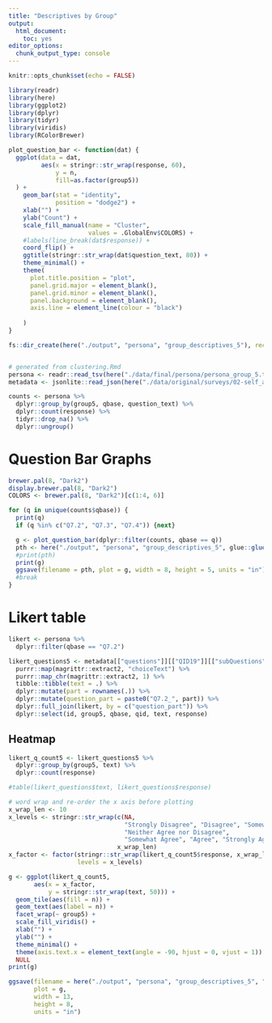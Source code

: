 ```yaml
---
title: "Descriptives by Group"
output: 
  html_document: 
    toc: yes
editor_options: 
  chunk_output_type: console
---
```


```r
knitr::opts_chunk$set(echo = FALSE)

library(readr)
library(here)
library(ggplot2)
library(dplyr)
library(tidyr)
library(viridis)
library(RColorBrewer)

plot_question_bar <- function(dat) {
  ggplot(data = dat,
         aes(x = stringr::str_wrap(response, 60),
             y = n,
             fill=as.factor(group5))
  ) +
    geom_bar(stat = "identity",
             position = "dodge2") +
    xlab("") +
    ylab("Count") +
    scale_fill_manual(name = "Cluster",
                      values = .GlobalEnv$COLORS) +
    #labels(line_break(dat$response)) +
    coord_flip() +
    ggtitle(stringr::str_wrap(dat$question_text, 80)) +
    theme_minimal() +
    theme(
      plot.title.position = "plot",
      panel.grid.major = element_blank(),
      panel.grid.minor = element_blank(),
      panel.background = element_blank(),
      axis.line = element_line(colour = "black")
      
    )
}

fs::dir_create(here("./output", "persona", "group_descriptives_5"), recurse = TRUE)


# generated from clustering.Rmd
persona <- readr::read_tsv(here("./data/final/persona/persona_group_5.tsv"))
metadata <- jsonlite::read_json(here("./data/original/surveys/02-self_assessment_metadata.json"))

counts <- persona %>%
  dplyr::group_by(group5, qbase, question_text) %>%
  dplyr::count(response) %>%
  tidyr::drop_na() %>%
  dplyr::ungroup()
```

# Question Bar Graphs

```r
brewer.pal(8, "Dark2")
display.brewer.pal(8, "Dark2")
COLORS <- brewer.pal(8, "Dark2")[c(1:4, 6)]
```


```r
for (q in unique(counts$qbase)) {
  print(q)
  if (q %in% c("Q7.2", "Q7.3", "Q7.4")) {next}

  g <- plot_question_bar(dplyr::filter(counts, qbase == q))
  pth <- here("./output", "persona", "group_descriptives_5", glue::glue("{q}.png"))
  #print(pth)
  print(g)
  ggsave(filename = pth, plot = g, width = 8, height = 5, units = "in")
  #break
}
```

# Likert table

```r
likert <- persona %>%
  dplyr::filter(qbase == "Q7.2")

likert_questions5 <- metadata[["questions"]][["QID19"]][["subQuestions"]] %>%
  purrr::map(magrittr::extract2, "choiceText") %>%
  purrr::map_chr(magrittr::extract2, 1) %>%
  tibble::tibble(text = .) %>%
  dplyr::mutate(part = rownames(.)) %>%
  dplyr::mutate(question_part = paste0("Q7.2_", part)) %>%
  dplyr::full_join(likert, by = c("question_part")) %>%
  dplyr::select(id, group5, qbase, qid, text, response)

```

## Heatmap

```r
likert_q_count5 <- likert_questions5 %>%
  dplyr::group_by(group5, text) %>%
  dplyr::count(response)
```


```r
#table(likert_questions$text, likert_questions$response)
```

```r

# word wrap and re-order the x axis before plotting
x_wrap_len <- 10
x_levels <- stringr::str_wrap(c(NA,
                                "Strongly Disagree", "Disagree", "Somewhat Disagree",
                                "Neither Agree nor Disagree",
                                "Somewhat Agree", "Agree", "Strongly Agree"),
                              x_wrap_len)
x_factor <- factor(stringr::str_wrap(likert_q_count5$response, x_wrap_len),
                   levels = x_levels)

g <- ggplot(likert_q_count5,
       aes(x = x_factor,
           y = stringr::str_wrap(text, 50))) +
  geom_tile(aes(fill = n)) +
  geom_text(aes(label = n)) +
  facet_wrap(~ group5) +
  scale_fill_viridis() +
  xlab("") +
  ylab("") +
  theme_minimal() +
  theme(axis.text.x = element_text(angle = -90, hjust = 0, vjust = 1)) +
  NULL
print(g)
```

```r
ggsave(filename = here("./output", "persona", "group_descriptives_5", "likert.png"),
       plot = g,
       width = 13,
       height = 8,
       units = "in")
```

